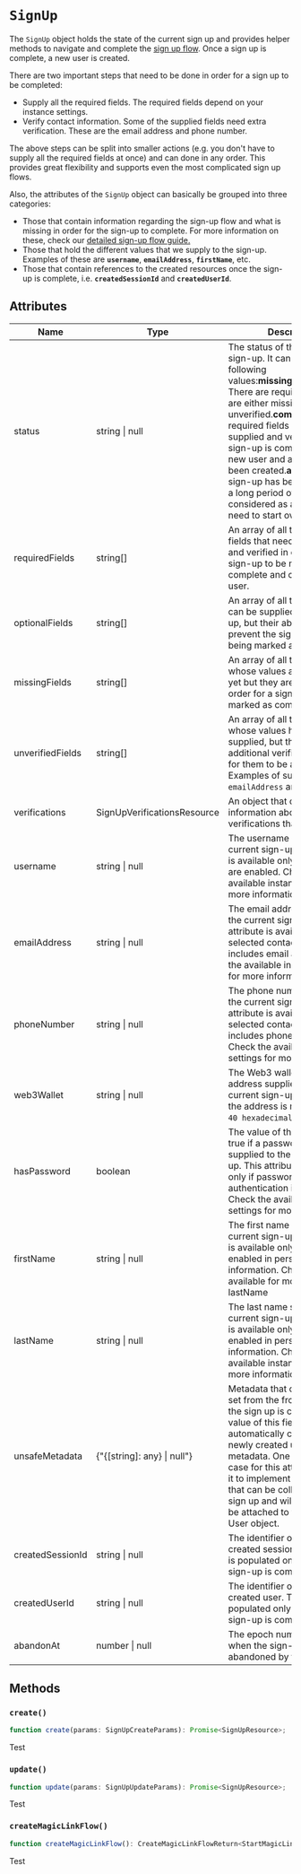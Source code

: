 
# `SignUp`

The `SignUp` object holds the state of the current sign up and provides helper methods to navigate and complete the [sign up flow](https://clerk.com/docs/authentication/custom-flows#sign-up-flow). Once a sign up is complete, a new user is created.

There are two important steps that need to be done in order for a sign up to be completed:

- Supply all the required fields. The required fields depend on your instance settings.
- Verify contact information. Some of the supplied fields need extra verification. These are the email address and phone number.

The above steps can be split into smaller actions (e.g. you don't have to supply all the required fields at once) and can done in any order. This provides great flexibility and supports even the most complicated sign up flows.

Also, the attributes of the `SignUp` object can basically be grouped into three categories:

- Those that contain information regarding the sign-up flow and what is missing in order for the sign-up to complete. For more information on these, check our [detailed sign-up flow guide.](https://clerk.com/docs/authentication/custom-flows#sign-up-flow)
- Those that hold the different values that we supply to the sign-up. Examples of these are **`username`**, **`emailAddress`**, **`firstName`**, etc.
- Those that contain references to the created resources once the sign-up is complete, i.e. **`createdSessionId`** and **`createdUserId`**.

## Attributes

| Name             | Type                        | Description                                                  |
| ---------------- | --------------------------- | ------------------------------------------------------------ |
| status           | string \| null              | The status of the current sign-up. It can take the following values:**missing_requirements:** There are required fields that are either missing or they are unverified.**complete:** All the required fields have been supplied and verified, so the sign-up is complete and a new user and a session have been created.**abandoned:** The sign-up has been inactive for a long period of time, thus it's considered as abandoned and need to start over. |
| requiredFields   | string[]                    | An array of all the required fields that need to be supplied and verified in order for this sign-up to be marked as complete and converted into a user. |
| optionalFields   | string[]                    | An array of all the fields that can be supplied to the sign-up, but their absence does not prevent the sign-up from being marked as complete. |
| missingFields    | string[]                    | An array of all the fields whose values are not supplied yet but they are mandatory in order for a sign-up to be marked as complete. |
| unverifiedFields | string[]                    | An array of all the fields whose values have been supplied, but they need additional verification in order for them to be accepted. Examples of such fields are `emailAddress` and `phoneNumber`. |
| verifications    | SignUpVerificationsResource | An object that contains information about all the verifications that are in-flight. |
| username         | string \| null              | The username supplied to the current sign-up. This attribute is available only if usernames are enabled. Check the available instance settings for more information. |
| emailAddress     | string \| null              | The email address supplied to the current sign-up. This attribute is available only if the selected contact information includes email address. Check the available instance settings for more information |
| phoneNumber      | string \| null              | The phone number supplied to the current sign-up. This attribute is available only if the selected contact information includes phone number. Check the available instance settings for more information. |
| web3Wallet       | string \| null              | The Web3 wallet public address supplied to the current sign-up. In [Ethereum](https://docs.metamask.io/guide/common-terms.html#address-public-key), the address is made up of `0x` + `40 hexadecimal characters`. |
| hasPassword      | boolean                     | The value of this attribute is true if a password was supplied to the current sign-up. This attribute is available only if password-based authentication is enabled. Check the available instance settings for more information. |
| firstName        | string \| null              | The first name supplied to the current sign-up. This attribute is available only if name is enabled in personal information. Check the available for more information. lastName |
| lastName         | string \| null              | The last name supplied to the current sign-up. This attribute is available only if name is enabled in personal information. Check the available instance settings for more information. |
| unsafeMetadata   | {"{[string]: any} \| null"}     | Metadata that can be read and set from the frontend. Once the sign up is complete, the value of this field will be automatically copied to the newly created user's unsafe metadata. One common use case for this attribute is to use it to implement custom fields that can be collected during sign up and will automatically be attached to the created User object. |
| createdSessionId | string \| null              | The identifier of the newly-created session. This attribute is populated only when the sign-up is complete. |
| createdUserId    | string \| null              | The identifier of the newly-created user. This attribute is populated only when the sign-up is complete. |
| abandonAt        | number \| null              | The epoch numerical time when the sign-up was abandoned by the user. |



## Methods

### `create()`

```typescript
function create(params: SignUpCreateParams): Promise<SignUpResource>;
```

Test

### `update()`

```typescript
function update(params: SignUpUpdateParams): Promise<SignUpResource>;
```

Test

### `createMagicLinkFlow()`

```typescript
function createMagicLinkFlow(): CreateMagicLinkFlowReturn<StartMagicLinkFlowParams, SignUpResource>;
```

Test
